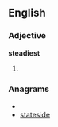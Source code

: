 ==English==

===Adjective===
'''steadiest'''

# {{superlative of|[[steady]]}}

===Anagrams===
* {{alphagram|adeeisstt}}
* [[stateside#English|stateside]]